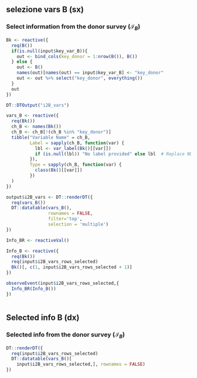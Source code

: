 selezione vars B (sx) {data-width=500}
-----------------------------------------------------------------------

### Select information from the donor survey ($\mathbf{\mathcal{I}}_B$)

```r
Bk <- reactive({
  req(B())
  if(is.null(input$key_var_B)){
    out <- bind_cols(key_donor = 1:nrow(B()), B())
  } else {
    out <- B()
    names(out)[names(out) == input$key_var_B] <- "key_donor"
    out <- out %>% select("key_donor", everything())
  }
  out
})
```

```r
DT::DTOutput("i2B_vars")

vars_B <- reactive({
  req(Bk())
  ch_B <- names(Bk())
  ch_B <- ch_B[!(ch_B %in% "key_donor")]
  tibble("Variable Name" = ch_B,
         Label = sapply(ch_B, function(var) {
           lbl <- var_label(Bk()[[var]])
           if (is.null(lbl)) "No label provided" else lbl  # Replace NULL with an empty string
         }),
         Type = sapply(ch_B, function(var) {
           class(Bk()[[var]])
         })
  )
})

output$i2B_vars <- DT::renderDT({
  req(vars_B())
  DT::datatable(vars_B(),
                rownames = FALSE,
                filter='top',
                selection = 'multiple')
})

Info_BR <- reactiveVal()

Info_B <- reactive({
  req(Bk())
  req(input$i2B_vars_rows_selected)
  Bk()[, c(1, input$i2B_vars_rows_selected + 1)]
})

observeEvent(input$i2B_vars_rows_selected,{
  Info_BR(Info_B())             
})



```

Selected info B (dx) {data-width=500}
-----------------------------------------------------------------------

### Selected info from the donor survey ($\mathbf{\mathcal{I}}_B$)

```r
DT::renderDT({
  req(input$i2B_vars_rows_selected)
  DT::datatable(vars_B()[
    input$i2B_vars_rows_selected,], rownames = FALSE)
})
```



